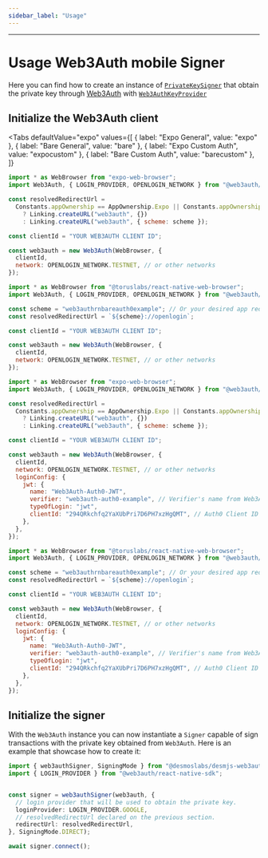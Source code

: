 ```yaml
---
sidebar_label: "Usage"
---
```



---

# Usage Web3Auth mobile Signer

Here you can find how to create an instance of
[`PrivateKeySigner`](docs/api/classes/desmoslabs_desmjs.PrivateKeySigner.md) that obtain the private key
through [Web3Auth](https://web3auth.io/docs/sdk/react-native/initialize) with
[`Web3AuthKeyProvider`](docs/api/classes/desmoslabs_desmjs_web3auth_mobile.Web3AuthKeyProvider.md)

## Initialize the Web3Auth client

<Tabs
defaultValue="expo"
values={[
{ label: "Expo General", value: "expo" },
{ label: "Bare General", value: "bare" },
{ label: "Expo Custom Auth", value: "expocustom" },
{ label: "Bare Custom Auth", value: "barecustom" },
]}
>

<TabItem value="expo">

```js
import * as WebBrowser from "expo-web-browser";
import Web3Auth, { LOGIN_PROVIDER, OPENLOGIN_NETWORK } from "@web3auth/react-native-sdk";

const resolvedRedirectUrl =
  Constants.appOwnership == AppOwnership.Expo || Constants.appOwnership == AppOwnership.Guest
    ? Linking.createURL("web3auth", {})
    : Linking.createURL("web3auth", { scheme: scheme });

const clientId = "YOUR WEB3AUTH CLIENT ID";

const web3auth = new Web3Auth(WebBrowser, {
  clientId,
  network: OPENLOGIN_NETWORK.TESTNET, // or other networks
});
```

</TabItem>

<TabItem value="bare">

```js
import * as WebBrowser from "@toruslabs/react-native-web-browser";
import Web3Auth, { LOGIN_PROVIDER, OPENLOGIN_NETWORK } from "@web3auth/react-native-sdk";

const scheme = "web3authrnbareauth0example"; // Or your desired app redirection scheme
const resolvedRedirectUrl = `${scheme}://openlogin`;

const clientId = "YOUR WEB3AUTH CLIENT ID";

const web3auth = new Web3Auth(WebBrowser, {
  clientId,
  network: OPENLOGIN_NETWORK.TESTNET, // or other networks
});
```

</TabItem>

<TabItem value="expocustom">

```js
import * as WebBrowser from "expo-web-browser";
import Web3Auth, { LOGIN_PROVIDER, OPENLOGIN_NETWORK } from "@web3auth/react-native-sdk";

const resolvedRedirectUrl =
  Constants.appOwnership == AppOwnership.Expo || Constants.appOwnership == AppOwnership.Guest
    ? Linking.createURL("web3auth", {})
    : Linking.createURL("web3auth", { scheme: scheme });

const clientId = "YOUR WEB3AUTH CLIENT ID";

const web3auth = new Web3Auth(WebBrowser, {
  clientId,
  network: OPENLOGIN_NETWORK.TESTNET, // or other networks
  loginConfig: {
    jwt: {
      name: "Web3Auth-Auth0-JWT",
      verifier: "web3auth-auth0-example", // Verifier's name from Web3Auth Dashboard
      typeOfLogin: "jwt",
      clientId: "294QRkchfq2YaXUbPri7D6PH7xzHgQMT", // Auth0 Client ID
    },
  },
});
```

</TabItem>

<TabItem value="barecustom">

```js
import * as WebBrowser from "@toruslabs/react-native-web-browser";
import Web3Auth, { LOGIN_PROVIDER, OPENLOGIN_NETWORK } from "@web3auth/react-native-sdk";

const scheme = "web3authrnbareauth0example"; // Or your desired app redirection scheme
const resolvedRedirectUrl = `${scheme}://openlogin`;

const clientId = "YOUR WEB3AUTH CLIENT ID";

const web3auth = new Web3Auth(WebBrowser, {
  clientId,
  network: OPENLOGIN_NETWORK.TESTNET, // or other networks
  loginConfig: {
    jwt: {
      name: "Web3Auth-Auth0-JWT",
      verifier: "web3auth-auth0-example", // Verifier's name from Web3Auth Dashboard
      typeOfLogin: "jwt",
      clientId: "294QRkchfq2YaXUbPri7D6PH7xzHgQMT", // Auth0 Client ID
    },
  },
});
```

</TabItem>
</Tabs>

## Initialize the signer

With the `Web3Auth` instance you can now instantiate a `Signer` capable of sign transactions
with the private key obtained from `Web3Auth`.
Here is an example that showcase how to create it:

```ts
import { web3authSigner, SigningMode } from "@desmoslabs/desmjs-web3auth-mobile";
import { LOGIN_PROVIDER } from "@web3auth/react-native-sdk";


const signer = web3authSigner(web3auth, {
  // login provider that will be used to obtain the private key.
  loginProvider: LOGIN_PROVIDER.GOOGLE,
  // resolvedRedirectUrl declared on the previous section.
  redirectUrl: resolvedRedirectUrl,
}, SigningMode.DIRECT);

await signer.connect();
```
